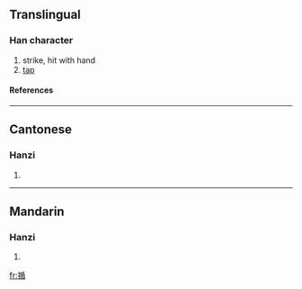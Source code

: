 ==Translingual==
===Han character===
{{Han char|rn=64|rad=手|as=09|sn=12|four=5206<sub>4</sub>|canj=手竹十山 (QHJU)}}
# strike, hit with hand
# [[tap]]
====References====
{{Han ref|kx=0442.050|dkj=12352|dj=0793.070|hdz=31920.100|uh=63D7|ud=25559|bh=D970|bd=55664}}
----
==Cantonese==
===Hanzi===
{{yue-hanzi|jyut=|y=cheun4}}
# {{defn|Cantonese}}
----
==Mandarin==
===Hanzi===
{{cmn-hanzi|pin=[[chuāi]] (chuai1), [[chuài]] (chuai4), [[shǔn]] (shun3), [[tuán]] (tuan2), [[zhuī]] (zhui1)|wg=ch'uai<sup>1</sup>, ch'uai<sup>4</sup>, shun<sup>3</sup>, t'uan<sup>2</sup>, chui<sup>1</sup>}}
# {{defn|Mandarin}}

[[fr:揗]]